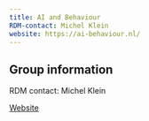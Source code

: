 ```yaml
---
title: AI and Behaviour
RDM-contact: Michel Klein
website: https://ai-behaviour.nl/
---
```

## Group information

RDM contact: Michel Klein

[Website](https://ai-behaviour.nl/)
